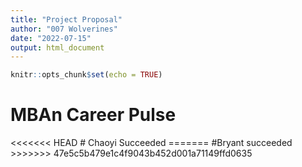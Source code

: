```yaml
---
title: "Project Proposal"
author: "007 Wolverines"
date: "2022-07-15"
output: html_document
---
```


```r
knitr::opts_chunk$set(echo = TRUE)
```

# MBAn Career Pulse

<<<<<<< HEAD
# Chaoyi Succeeded
=======
#Bryant succeeded
>>>>>>> 47e5c5b479e1c4f9043b452d001a71149ffd0635
